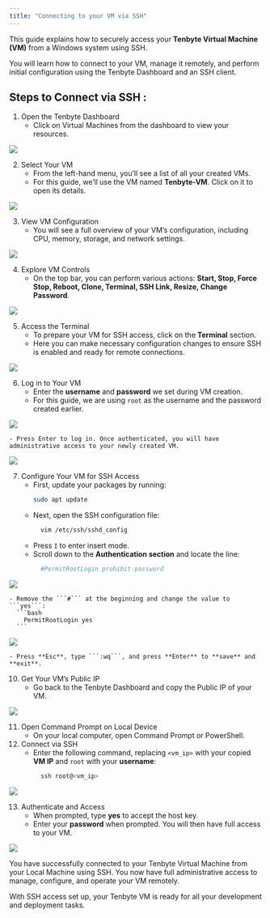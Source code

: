 ```yaml
---
title: "Connecting to your VM via SSH"
---
```



This guide explains how to securely access your **Tenbyte Virtual Machine (VM)** from a Windows system using SSH. 

You will learn how to connect to your VM, manage it remotely, and perform initial configuration using the Tenbyte Dashboard and an SSH client.

## Steps to Connect via SSH :

1. Open the Tenbyte Dashboard
    - Click on Virtual Machines from the dashboard to view your resources.

<img
  src="/Cloud/SSH-Connection/01.png"
/>


2. Select Your VM
    - From the left-hand menu, you’ll see a list of all your created VMs.
    - For this guide, we’ll use the VM named **Tenbyte-VM**. Click on it to open its details.

<img
  src="/Cloud/SSH-Connection/02.png"
/>

3. View VM Configuration
    - You will see a full overview of your VM’s configuration, including CPU, memory, storage, and network settings.

<img
  src="/Cloud/SSH-Connection/03.png"
/>

4. Explore VM Controls
    - On the top bar, you can perform various actions: **Start, Stop, Force Stop, Reboot, Clone, Terminal, SSH Link, Resize, Change Password**.

<img
  src="/Cloud/SSH-Connection/04.png"
/>

5. Access the Terminal
    - To prepare your VM for SSH access, click on the **Terminal** section.
    - Here you can make necessary configuration changes to ensure SSH is enabled and ready for remote connections.

<img
  src="/Cloud/SSH-Connection/05.png"
/>

6. Log in to Your VM
    - Enter the **username** and **password** we set during VM creation.
    - For this guide, we are using ```root``` as the username and the password created earlier.

<img
  src="/Cloud/SSH-Connection/06.png"
/>

    - Press Enter to log in. Once authenticated, you will have administrative access to your newly created VM.

<img
  src="/Cloud/SSH-Connection/07.png"
/>

7. Configure Your VM for SSH Access
    - First, update your packages by running:
      ```bash
      sudo apt update
      ```
    - Next, open the SSH configuration file:
      ```bash
        vim /etc/ssh/sshd_config
      ```
    - Press ```I``` to enter insert mode.
    - Scroll down to the **Authentication section** and locate the line:
      ```bash
        #PermitRootLogin prohibit-password
      ```
<img
  src="/Cloud/SSH-Connection/08.png"
/>

    - Remove the ```#``` at the beginning and change the value to ```yes```:
      ```bash
        PermitRootLogin yes
      ```
<img
  src="/Cloud/SSH-Connection/09.png"
/>

    - Press **Esc**, type ```:wq```, and press **Enter** to **save** and **exit**.

10. Get Your VM’s Public IP
    - Go back to the Tenbyte Dashboard and copy the Public IP of your VM.

<img
  src="/Cloud/SSH-Connection/010.png"
/>

11. Open Command Prompt on Local Device
    - On your local computer, open Command Prompt or PowerShell.
12. Connect via SSH
    - Enter the following command, replacing ```<vm_ip>``` with your copied **VM IP** and ```root``` with your **username**:
      ```bash
        ssh root@<vm_ip>
      ```
<img
  src="/Cloud/SSH-Connection/10.png"
/>

13. Authenticate and Access
    - When prompted, type **yes** to accept the host key.
    - Enter your **password** when prompted. You will then have full access to your VM.

<img
  src="/Cloud/SSH-Connection/11.png"
/>

You have successfully connected to your Tenbyte Virtual Machine from your Local Machine using SSH. You now have full administrative access to manage, configure, and operate your VM remotely.

With SSH access set up, your Tenbyte VM is ready for all your development and deployment tasks.